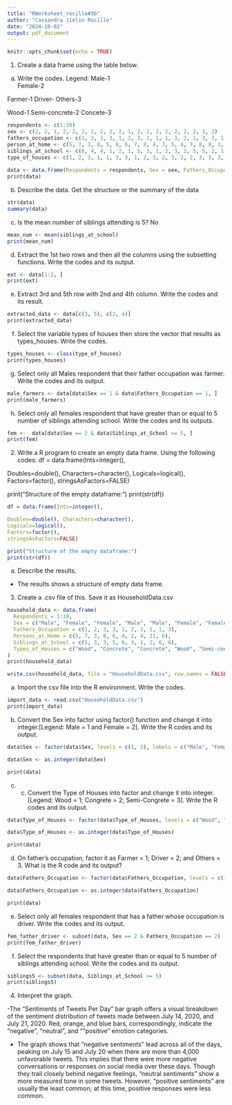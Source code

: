```yaml
---
title: "RWorksheet_rocillo#3b"
author: "Cassandra Jielin Rocillo"
date: "2024-10-02"
output: pdf_document
---
```


```r
knitr::opts_chunk$set(echo = TRUE)
```

1. Create a data frame using the table below.
a. Write the codes.
Legend: 
Male-1   
Female-2

Farmer-1
Driver-
Others-3

Wood-1
Semi-concrete-2
Concete-3
```r
respondents <- c(1:20)
sex <- c(2, 2, 1, 2, 2, 2, 2, 2, 2, 2, 1, 2, 2, 2, 2, 2, 2, 2, 1, 2)
fathers_occupation <- c(1, 3, 3, 3, 1, 2, 3, 1, 1, 1, 3, 2, 1, 3, 3, 1, 3, 1, 2, 1)
person_at_home <- c(5, 7, 3, 8, 5, 9, 6, 7, 8, 4, 7, 5, 4, 7, 8, 8, 3, 11, 7, 6)
siblings_at_school <- c(6, 4, 4, 1, 2, 1, 5, 3, 1, 2, 3, 2, 5, 5, 2, 1, 2, 5, 3, 2)
type_of_houses <- c(1, 2, 3, 1, 1, 3, 3, 1, 2, 3, 2, 3, 2, 2, 3, 3, 3, 3, 3, 2)
 
data <- data.frame(Respondents = respondents, Sex = sex, Fathers_Occupation = fathers_occupation, Person_at_Home = person_at_home, Siblings_at_School = siblings_at_school, Type_of_Houses = type_of_houses)
print(data)
```
b. Describe the data. Get the structure or the summary of the data

```r
str(data)
summary(data)
```
c. Is the mean number of siblings attending is 5?
No
```r
mean_num <- mean(siblings_at_school)
print(mean_num)
```
d. Extract the 1st two rows and then all the columns using the subsetting functions.
Write the codes and its output.

```r
ext <- data[1:2, ]
print(ext)
```
e. Extract 3rd and 5th row with 2nd and 4th column. Write the codes and its result.

```r
extracted_data <- data[c(3, 5), c(2, 4)]
print(extracted_data)
```
f. Select the variable types of houses then store the vector that results as types_houses.
Write the codes.  
```r
types_houses <- class(type_of_houses)
print(types_houses)
```
g. Select only all Males respondent that their father occupation was farmer. Write the codes and its output.
 
```r
male_farmers <- data[data$Sex == 1 & data$Fathers_Occupation == 1, ]
print(male_farmers)
```
h. Select only all females respondent that have greater than or equal to 5 number of siblings attending school. Write the codes and its outputs.

```r
fem <-  data[data$Sex == 2 & data$Siblings_at_School >= 5, ]
print(fem)
```
2. Write a R program to create an empty data frame. Using the following codes:
df = data.frame(Ints=integer(),

Doubles=double(), Characters=character(),
Logicals=logical(),
Factors=factor(),
stringsAsFactors=FALSE)

print("Structure of the empty dataframe:")
print(str(df))
```r
df = data.frame(Ints=integer(),

Doubles=double(), Characters=character(),
Logicals=logical(),
Factors=factor(),
stringsAsFactors=FALSE)

print("Structure of the empty dataframe:")
print(str(df))
```
a. Describe the results.
  - The results shows a structure of empty data frame. 
  
3. Create a .csv file of this. Save it as HouseholdData.csv

```r
household_data <- data.frame(
  Respondents = 1:10,
  Sex = c("Male", "Female", "Female", "Male", "Male", "Female", "Female", "Male", "Female", "Male"),
  Fathers_Occupation = c(1, 2, 3, 3, 1, 2, 2, 1, 1, 3),
  Persons_at_Home = c(5, 7, 3, 8, 6, 4, 2, 4, 11, 6),
  Siblings_at_School = c(5, 3, 3, 5, 6, 3, 1, 2, 6, 6),
  Types_of_Houses = c("Wood", "Concrete", "Concrete", "Wood", "Semi-concrete", "Semi-concrete", "Wood", "Semi-concrete", "Semi-concrete", "Concrete")
)
print(household_data)

write.csv(household_data, file = "HouseholdData.csv", row.names = FALSE)
```

a. Import the csv file into the R environment. Write the codes.

```r
import_data <- read.csv("HouseholdData.csv")
print(import_data)
```
b. Convert the Sex into factor using factor() function and change it into integer.[Legend:
Male = 1 and Female = 2]. Write the R codes and its output.

```r
data$Sex <- factor(data$Sex, levels = c(1, 2), labels = c("Male", "Female"))

data$Sex <- as.integer(data$Sex)

print(data)
```
c. c. Convert the Type of Houses into factor and change it into integer. [Legend: Wood
= 1; Congrete = 2; Semi-Congrete = 3]. Write the R codes and its output.
```r
data$Type_of_Houses <- factor(data$Type_of_Houses, levels = c("Wood", "Concrete", "Semi-concrete"), labels = c(1, 2, 3))

data$Type_of_Houses <- as.integer(data$Type_of_Houses)

print(data)

```
d. On father’s occupation, factor it as Farmer = 1; Driver = 2; and Others = 3. 
What is the R code and its output?
```r
data$Fathers_Occupation <- factor(data$Fathers_Occupation, levels = c(1, 2, 3), labels = c("Farmer", "Driver", "Others"))

data$Fathers_Occupation <- as.integer(data$Fathers_Occupation)

print(data)

```
e. Select only all females respondent that has a father whose occupation is driver. Write
the codes and its output.
```r
fem_father_driver <- subset(data, Sex == 2 & Fathers_Occupation == 2)
print(fem_father_driver)
```
f. Select the respondents that have greater than or equal to 5 number of siblings attending school. Write the codes and its output.
```r
siblings5 <- subset(data, Siblings_at_School >= 5)
print(siblings5)

```
4. Interpret the graph.

  -The "Sentiments of Tweets Per Day" bar graph offers a visual breakdown of the sentiment distribution of tweets made between July 14, 2020, and July 21, 2020. Red, orange, and blue bars, correspondingly, indicate the "negative", "neutral", and ""positive" emotion categories. 

  - The graph shows that "negative sentiments" lead across all of the days, peaking on July 15 and July 20 when there are more than 4,000 unfavorable tweets. This implies that there were more negative conversations or responses on social media over these days. Though they trail closely behind negative feelings, "neutral sentiments" show a more measured tone in some tweets. However, "positive sentiments" are usually the least common; at this time, positive responses were less common.
